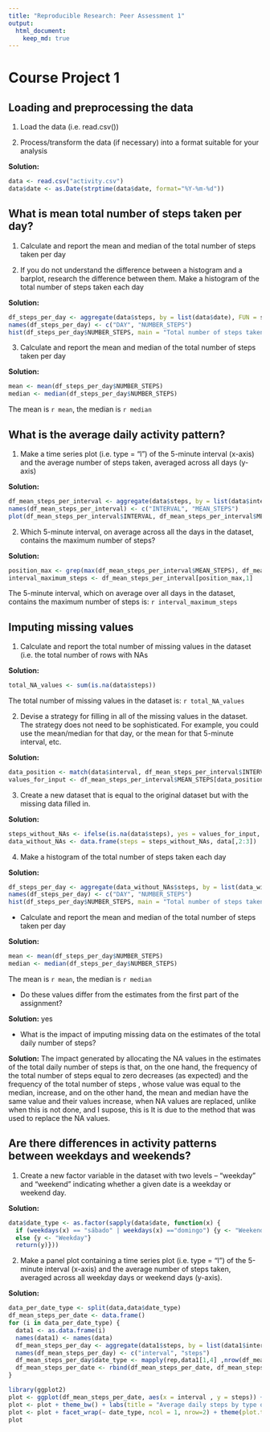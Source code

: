 ```yaml
---
title: "Reproducible Research: Peer Assessment 1"
output: 
  html_document:
    keep_md: true
---
```

# Course Project 1

## Loading and preprocessing the data

1. Load the data (i.e. read.csv())

2. Process/transform the data (if necessary) into a format suitable for your analysis

**Solution:**
```r
data <- read.csv("activity.csv")
data$date <- as.Date(strptime(data$date, format="%Y-%m-%d"))
```
## What is mean total number of steps taken per day?

1. Calculate and report the mean and median of the total number of steps taken per day

2. If you do not understand the difference between a histogram and a barplot, research the difference between them. Make a histogram of the total number of steps taken each day

**Solution:**
```r
df_steps_per_day <- aggregate(data$steps, by = list(data$date), FUN = sum, na.rm = TRUE)
names(df_steps_per_day) <- c("DAY", "NUMBER_STEPS")
hist(df_steps_per_day$NUMBER_STEPS, main = "Total number of steps taken per day", xlab = "Total steps taken per day", col = "green", ylim = c(0,20), breaks = seq(0,25000, by=2500))

```

3. Calculate and report the mean and median of the total number of steps taken per day

**Solution:**
```r
mean <- mean(df_steps_per_day$NUMBER_STEPS)
median <- median(df_steps_per_day$NUMBER_STEPS)
```
The mean is `r mean`, the median is `r median`

## What is the average daily activity pattern?

1. Make a time series plot (i.e. type = "l") of the 5-minute interval (x-axis) and the average number of steps taken, averaged across all days (y-axis)

**Solution:**
```r
df_mean_steps_per_interval <- aggregate(data$steps, by = list(data$interval), FUN = mean, na.rm = TRUE)
names(df_mean_steps_per_interval) <- c("INTERVAL", "MEAN_STEPS")
plot(df_mean_steps_per_interval$INTERVAL, df_mean_steps_per_interval$MEAN_STEPS, type = "l", col= "blue", lwd = 2, xlab = "Interval", ylab = "Average number of steps", main="Average number of steps per intervals")
```

2. Which 5-minute interval, on average across all the days in the dataset, contains the maximum number of steps?

**Solution:**
```r
position_max <- grep(max(df_mean_steps_per_interval$MEAN_STEPS), df_mean_steps_per_interval$MEAN_STEPS)
interval_maximum_steps <- df_mean_steps_per_interval[position_max,1]
```

The 5-minute interval, which on average over all days in the dataset, contains the maximum number of steps is: `r interval_maximum_steps`

## Imputing missing values

1. Calculate and report the total number of missing values in the dataset (i.e. the total number of rows with NAs

**Solution:**
```r
total_NA_values <- sum(is.na(data$steps))
```

The total number of missing values in the dataset is: `r total_NA_values`

2. Devise a strategy for filling in all of the missing values in the dataset. The strategy does not need to be sophisticated. For example, you could use the mean/median for that day, or the mean for that 5-minute interval, etc.

**Solution:**
```r
data_position <- match(data$interval, df_mean_steps_per_interval$INTERVAL)
values_for_input <- df_mean_steps_per_interval$MEAN_STEPS[data_position]
```

3. Create a new dataset that is equal to the original dataset but with the missing data filled in.

**Solution:**
```r
steps_without_NAs <- ifelse(is.na(data$steps), yes = values_for_input, no = data$steps)
data_without_NAs <- data.frame(steps = steps_without_NAs, data[,2:3])
```

4. Make a histogram of the total number of steps taken each day

**Solution:**
```r
df_steps_per_day <- aggregate(data_without_NAs$steps, by = list(data_without_NAs$date), FUN = sum)
names(df_steps_per_day) <- c("DAY", "NUMBER_STEPS")
hist(df_steps_per_day$NUMBER_STEPS, main = "Total number of steps taken per day without NA values", xlab = "Total steps taken per day", col = "green", ylim = c(0,30), breaks = seq(0,25000, by=2500))
```

- Calculate and report the mean and median of the total number of steps taken per day

**Solution:**
```r
mean <- mean(df_steps_per_day$NUMBER_STEPS)
median <- median(df_steps_per_day$NUMBER_STEPS)
```

The mean is `r mean`, the median is `r median`

- Do these values differ from the estimates from the first part of the assignment? 

**Solution:** yes

- What is the impact of imputing missing data on the estimates of the total daily number of steps?

**Solution:** The impact generated by allocating the NA values in the estimates of the total daily number of steps is that, on the one hand, the frequency of the total number of steps equal to zero decreases (as expected) and the frequency of the total number of steps , whose value was equal to the median, increase, and on the other hand, the mean and median have the same value and their values increase, when NA values are replaced, unlike when this is not done, and I supose, this is It is due to the method that was used to replace the NA values.

## Are there differences in activity patterns between weekdays and weekends?

1. Create a new factor variable in the dataset with two levels – “weekday” and “weekend” indicating whether a given date is a weekday or weekend day.

**Solution:**
```r
data$date_type <- as.factor(sapply(data$date, function(x) {
  if (weekdays(x) == "sábado" | weekdays(x) =="domingo") {y <- "Weekend"} 
  else {y <- "Weekday"}
  return(y)}))
```

2. Make a panel plot containing a time series plot (i.e. type = "l") of the 5-minute interval (x-axis) and the average number of steps taken, averaged across all weekday days or weekend days (y-axis). 

**Solution:**
```r
data_per_date_type <- split(data,data$date_type)
df_mean_steps_per_date <- data.frame()
for (i in data_per_date_type) {
  data1 <- as.data.frame(i)
  names(data1) <- names(data)
  df_mean_steps_per_day <- aggregate(data1$steps, by = list(data1$interval), FUN = mean, na.rm = TRUE)
  names(df_mean_steps_per_day) <- c("interval", "steps")
  df_mean_steps_per_day$date_type <- mapply(rep,data1[1,4] ,nrow(df_mean_steps_per_day))
  df_mean_steps_per_date <- rbind(df_mean_steps_per_date, df_mean_steps_per_day)
}

library(ggplot2)
plot <- ggplot(df_mean_steps_per_date, aes(x = interval , y = steps)) + geom_line() 
plot <- plot + theme_bw() + labs(title = "Average daily steps by type of date", x = "Interval", y = "Average number of steps") 
plot <- plot + facet_wrap(~ date_type, ncol = 1, nrow=2) + theme(plot.title = element_text(face = "bold",size = rel(1.5),vjust = 2.5, hjust = 0.5))
plot
```



